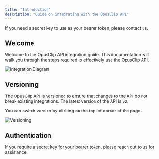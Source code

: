 ```yaml
---
title: "Introduction"
description: "Guide on integrating with the OpusClip API"
---
```


<Note>If you need a secret key to use as your bearer token, please contact us.</Note>

## Welcome

Welcome to the OpusClip API integration guide. This documentation will walk you through the steps required to effectively use the OpusClip API.

<Card>
    <img src="../images/diagram.png" alt="Integration Diagram" />
</Card>

## Versioning

The OpusClip API is versioned to ensure that changes to the API do not break existing integrations. The latest version of the API is `v2`.

You can switch version by clicking on the top lef corner of the page.

<Card>
    <img src="../images/versioning.png" alt="Versioning" />
</Card>

## Authentication

<Note>If you require a secret key for your bearer token, please reach out to us for assistance.</Note>
